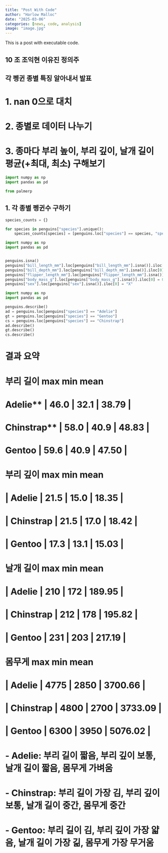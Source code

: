 ```yaml
---
title: "Post With Code"
author: "Harlow Malloc"
date: "2025-03-06"
categories: [news, code, analysis]
image: "image.jpg"
---
```


This is a post with executable code.

## 10 조 조익현 이유진 정의주
## 각 펭귄 종별 특징 알아내서 발표

# 1. nan 0으로 대치
# 2. 종별로 데이터 나누기
# 3. 종마다 부리 높이, 부리 깊이, 날개 길이 평균(+최대, 최소) 구해보기

```python
import numpy as np
import pandas as pd

from palmerp
```

## 1. 각 종별 펭귄수 구하기

```python
species_counts = {}

for species in penguins["species"].unique():
    species_counts[species] = [penguins.loc["species"] == species, "species"].shape[0]
```
```python


import numpy as np
import pandas as pd


penguins.isna()
penguins["bill_length_mm"].loc[penguins["bill_length_mm"].isna()].iloc[0] = 0
penguins["bill_depth_mm"].loc[penguins["bill_depth_mm"].isna()].iloc[0] = 0
penguins["flipper_length_mm"].loc[penguins["flipper_length_mm"].isna()].iloc[0] = 0
penguins["body_mass_g"].loc[penguins["body_mass_g"].isna()].iloc[0] = 0
penguins["sex"].loc[penguins["sex"].isna()].iloc[0] = "X"
```


```python
import numpy as np
import pandas as pd

penguins.describe()
ad = penguins.loc[penguins["species"] == "Adelie"]
gt = penguins.loc[penguins["species"] == "Gentoo"]
cs = penguins.loc[penguins["species"] == "Chinstrap"]
ad.describe()
gt.describe()
cs.describe()
```





# 결과 요약
#  부리 길이 max min mean 
# Adelie** | 46.0 | 32.1 | 38.79 |
# Chinstrap** | 58.0 | 40.9 | 48.83 |
# **Gentoo** | 59.6 | 40.9 | 47.50 |
#  부리 깊이 max min mean 
# | **Adelie** | 21.5 | 15.0 | 18.35 |
# | **Chinstrap** | 21.5 | 17.0 | 18.42 |
# | **Gentoo** | 17.3 | 13.1 | 15.03 |
#  날개 길이 max min mean 
# | **Adelie** | 210 | 172 | 189.95 |
# | **Chinstrap** | 212 | 178 | 195.82 |
# | **Gentoo** | 231 | 203 | 217.19 |
#  몸무게 max min mean
# | **Adelie** | 4775 | 2850 | 3700.66 |
# | **Chinstrap** | 4800 | 2700 | 3733.09 |
# | **Gentoo** | 6300 | 3950 | 5076.02 |

# - **Adelie**: **부리 길이 짧음, 부리 깊이 보통, 날개 길이 짧음, 몸무게 가벼움**
# - **Chinstrap**: **부리 길이 가장 김, 부리 깊이 보통, 날개 길이 중간, 몸무게 중간**
# - **Gentoo**: **부리 길이 김, 부리 깊이 가장 얇음, 날개 길이 가장 긺, 몸무게 가장 무거움**
